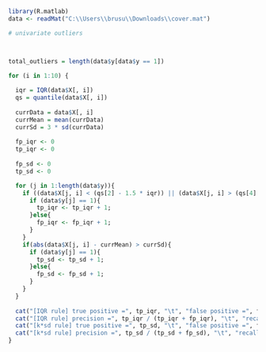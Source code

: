 ```r
library(R.matlab)
data <- readMat("C:\\Users\\brusu\\Downloads\\cover.mat")

```

```r
# univariate outliers



total_outliers = length(data$y[data$y == 1])

for (i in 1:10) {
  
  iqr = IQR(data$X[, i])
  qs = quantile(data$X[, i])
  
  currData = data$X[, i]
  currMean = mean(currData)
  currSd = 3 * sd(currData)
  
  fp_iqr <- 0
  tp_iqr <- 0
  
  fp_sd <- 0
  tp_sd <- 0

  for (j in 1:length(data$y)){
    if ((data$X[j, i] < (qs[2] - 1.5 * iqr)) || (data$X[j, i] > (qs[4] + 1.5 * iqr))){
      if (data$y[j] == 1){
        tp_iqr <- tp_iqr + 1;
      }else{
        fp_iqr <- fp_iqr + 1;
      }
    }
    if(abs(data$X[j, i] - currMean) > currSd){
      if (data$y[j] == 1){
        tp_sd <- tp_sd + 1;
      }else{
        fp_sd <- fp_sd + 1;
      }
    }
  }
  
  cat("[IQR rule] true positive =", tp_iqr, "\t", "false positive =", fp_iqr, "\n")
  cat("[IQR rule] precision =", tp_iqr / (tp_iqr + fp_iqr), "\t", "recall =", tp_iqr / total_outliers, "\n\n")
  cat("[k*sd rule] true positive =", tp_sd, "\t", "false positive =", fp_sd, "\n")
  cat("[k*sd rule] precision =", tp_sd / (tp_sd + fp_sd), "\t", "recall =", tp_sd / total_outliers, "\n\n")
}

```